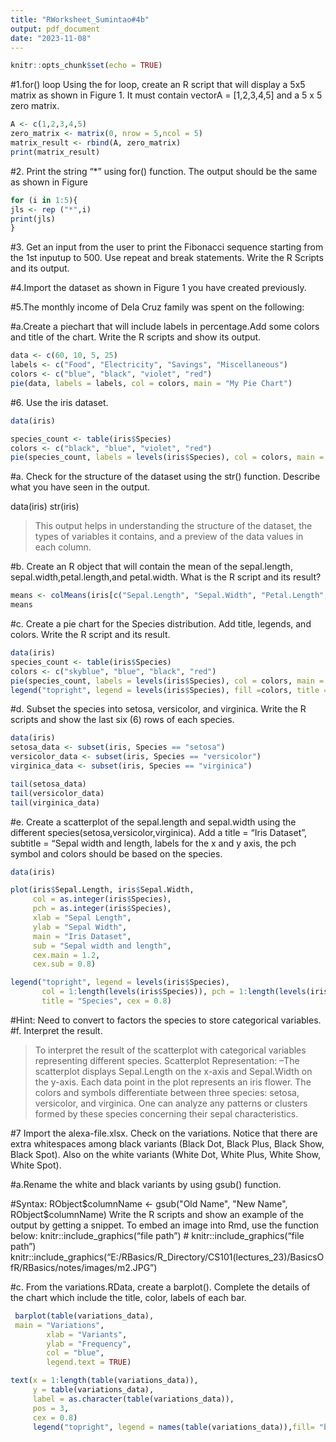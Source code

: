 ```yaml
---
title: "RWorksheet_Sumintao#4b"
output: pdf_document
date: "2023-11-08"
---
```


```r
knitr::opts_chunk$set(echo = TRUE)
```

#1.for() loop Using the for loop, create an R script that will display a 5x5 matrix as shown in Figure 1. It must contain vectorA = [1,2,3,4,5] and a 5 x 5 zero matrix.

```r
A <- c(1,2,3,4,5)
zero_matrix <- matrix(0, nrow = 5,ncol = 5)
matrix_result <- rbind(A, zero_matrix)
print(matrix_result)
```

#2. Print the string "*" using for() function. The output should be the same as shown in Figure

```r
for (i in 1:5){
jls <- rep ("*",i)
print(jls)
}
``` 
#3. Get an input from the user to print the Fibonacci sequence starting from the 1st inputup to 500. Use repeat and break statements. Write the R Scripts and its output.



#4.Import the dataset as shown in Figure 1 you have created previously.



#5.The monthly income of Dela Cruz family was spent on the following:

#a.Create a piechart that will include labels in percentage.Add some colors and title of the chart. Write the R scripts and show its output.

```r
data <- c(60, 10, 5, 25)
labels <- c("Food", "Electricity", "Savings", "Miscellaneous")
colors <- c("blue", "black", "violet", "red")
pie(data, labels = labels, col = colors, main = "My Pie Chart")
```

#6. Use the iris dataset.

```r
data(iris)

species_count <- table(iris$Species)
colors <- c("black", "blue", "violet", "red")
pie(species_count, labels = levels(iris$Species), col = colors, main = "Iris Species Distribution")
```

#a. Check for the structure of the dataset using the str() function. Describe what you have seen in the output.

data(iris)
str(iris)

> This output helps in understanding the structure of the dataset, the types of variables it contains, and a preview of the data values in each column.

#b. Create an R object that will contain the mean of the sepal.length, sepal.width,petal.length,and petal.width. What is the R script and its result?

```r
means <- colMeans(iris[c("Sepal.Length", "Sepal.Width", "Petal.Length", "Petal.Width")])
means
```






#c. Create a pie chart for the Species distribution. Add title, legends, and colors. Write the R script and its result.

```r
data(iris)
species_count <- table(iris$Species)
colors <- c("skyblue", "blue", "black", "red")
pie(species_count, labels = levels(iris$Species), col = colors, main = "Iris Species Distribution")
legend("topright", legend = levels(iris$Species), fill =colors, title = "Species")
```


#d. Subset the species into setosa, versicolor, and virginica. Write the R scripts and show the last six (6) rows of each species.

```r
data(iris)
setosa_data <- subset(iris, Species == "setosa")
versicolor_data <- subset(iris, Species == "versicolor")
virginica_data <- subset(iris, Species == "virginica")

tail(setosa_data)
tail(versicolor_data)
tail(virginica_data)
```

#e. Create a scatterplot of the sepal.length and sepal.width using the different species(setosa,versicolor,virginica). Add a title = “Iris Dataset”, subtitle = “Sepal width and length, labels for the x and y axis, the pch symbol and colors should be based on the species.

```r
data(iris)

plot(iris$Sepal.Length, iris$Sepal.Width, 
     col = as.integer(iris$Species), 
     pch = as.integer(iris$Species),
     xlab = "Sepal Length", 
     ylab = "Sepal Width",
     main = "Iris Dataset",
     sub = "Sepal width and length",
     cex.main = 1.2,
     cex.sub = 0.8)

legend("topright", legend = levels(iris$Species), 
       col = 1:length(levels(iris$Species)), pch = 1:length(levels(iris$Species)), 
       title = "Species", cex = 0.8)
```

#Hint: Need to convert to factors the species to store categorical variables.
#f. Interpret the result.


>To interpret the result of the scatterplot with categorical variables representing different species. Scatterplot Representation:
--The scatterplot displays Sepal.Length on the x-axis and Sepal.Width on the y-axis. Each data point in the plot represents an iris flower. The colors and symbols differentiate between three species: setosa, versicolor, and virginica. One can analyze any patterns or clusters formed by these species concerning their sepal characteristics.

#7 Import the alexa-file.xlsx. Check on the variations. Notice that there are extra whitespaces among black variants (Black Dot, Black Plus, Black Show, Black Spot). Also on the white variants (White Dot, White Plus, White Show, White Spot).




#a.Rename the white and black variants by using gsub() function.


#Syntax: RObject$columnName <- gsub("Old Name", "New Name", RObject$columnName) Write the R scripts and show an example of the output by getting a snippet. To embed an image into Rmd, use the function below: knitr::include_graphics("file path")
# knitr::include_graphics("file path") knitr::include_graphics("E:/RBasics/R_Directory/CS101(lectures_23)/BasicsOfR/RBasics/notes/images/m2.JPG")


#c. From the variations.RData, create a barplot(). Complete the details of the chart which include the title, color, labels of each bar.

```r
 barplot(table(variations_data), 
 main = "Variations",  
        xlab = "Variants",    
        ylab = "Frequency",
        col = "blue",    
        legend.text = TRUE)

text(x = 1:length(table(variations_data)),
     y = table(variations_data),            
     label = as.character(table(variations_data)),
     pos = 3,                             
     cex = 0.8)    
     legend("topright", legend = names(table(variations_data)),fill= "blue")         
```








